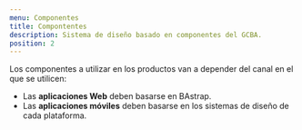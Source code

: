 ```yaml
---
menu: Componentes
title: Compontentes
description: Sistema de diseño basado en componentes del GCBA.
position: 2
---
```


Los componentes a utilizar en los productos van a depender del canal en el que se utilicen:

- Las **aplicaciones Web** deben basarse en BAstrap.
- Las **aplicaciones móviles** deben basarse en los sistemas de diseño de cada plataforma.
